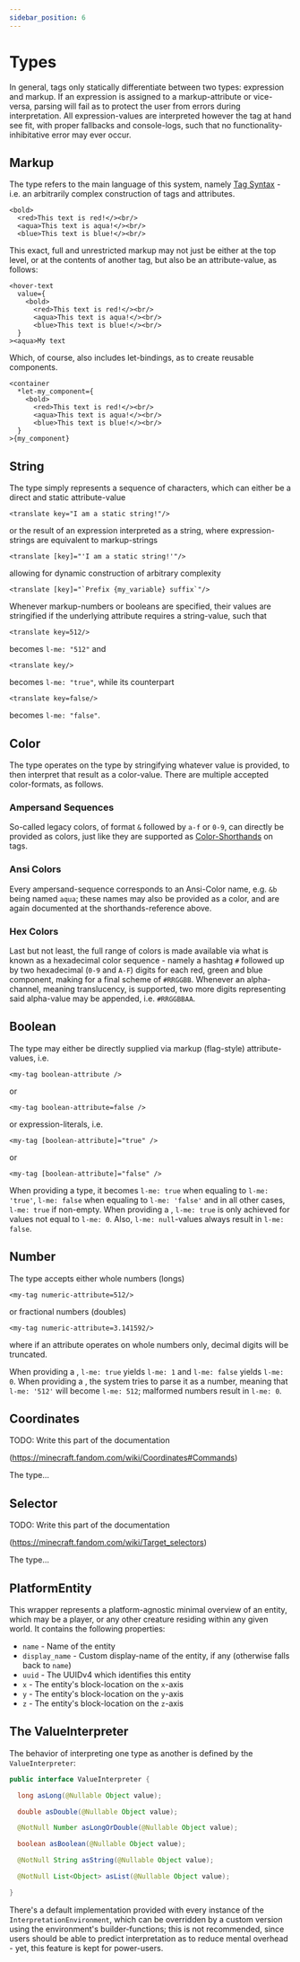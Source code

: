 ```yaml
---
sidebar_position: 6
---
```



# Types

In general, tags only statically differentiate between two types: expression and markup. If an expression is assigned to a markup-attribute or vice-versa, parsing will fail as to protect the user from errors during interpretation. All expression-values are interpreted however the tag at hand see fit, with proper fallbacks and console-logs, such that no functionality-inhibitative error may ever occur.

## Markup

The <TypeRender type={AttributeType.MARKUP} /> type refers to the main language of this system, namely [Tag Syntax](./tag_syntax) - i.e. an arbitrarily complex construction of tags and attributes.

```component-markup
<bold>
  <red>This text is red!</><br/>
  <aqua>This text is aqua!</><br/>
  <blue>This text is blue!</><br/>
```

This exact, full and unrestricted markup may not just be either at the top level, or at the contents of another tag, but also be an attribute-value, as follows:

```component-markup
<hover-text
  value={
    <bold>
      <red>This text is red!</><br/>
      <aqua>This text is aqua!</><br/>
      <blue>This text is blue!</><br/>
  }
><aqua>My text
```

Which, of course, also includes let-bindings, as to create reusable components.

```component-markup
<container
  *let-my_component={
    <bold>
      <red>This text is red!</><br/>
      <aqua>This text is aqua!</><br/>
      <blue>This text is blue!</><br/>
  }
>{my_component}
```

## String

The <TypeRender type={AttributeType.STRING} /> type simply represents a sequence of characters, which can either be a direct and static attribute-value

```component-markup
<translate key="I am a static string!"/>
```

or the result of an expression interpreted as a string, where expression-strings are equivalent to markup-strings

```component-markup
<translate [key]="'I am a static string!'"/>
```

allowing for dynamic construction of arbitrary complexity

```component-markup
<translate [key]="`Prefix {my_variable} suffix`"/>
```

Whenever markup-numbers or booleans are specified, their values are stringified if the underlying attribute requires a string-value, such that

```component-markup
<translate key=512/>
```

becomes `l-me: "512"` and

```component-markup
<translate key/>
```

becomes `l-me: "true"`, while its counterpart

```component-markup
<translate key=false/>
```

becomes `l-me: "false"`.

## Color

The <TypeRender type={AttributeType.COLOR} /> type operates on the <TypeRender type={AttributeType.STRING} /> type by stringifying whatever value is provided, to then interpret that result as a color-value. There are multiple accepted color-formats, as follows.

### Ampersand Sequences

So-called legacy colors, of format `&` followed by `a-f` or `0-9`, can directly be provided as colors, just like they are supported as [Color-Shorthands](./built_in/style#color-shorthands) on tags.

### Ansi Colors

Every ampersand-sequence corresponds to an Ansi-Color name, e.g. `&b` being named `aqua`; these names may also be provided as a color, and are again documented at the shorthands-reference above.

### Hex Colors

Last but not least, the full range of colors is made available via what is known as a hexadecimal color sequence - namely a hashtag `#` followed up by two hexadecimal (`0-9` and `A-F`) digits for each red, green and blue component, making for a final scheme of `#RRGGBB`. Whenever an alpha-channel, meaning translucency, is supported, two more digits representing said alpha-value may be appended, i.e. `#RRGGBBAA`.

## Boolean

The <TypeRender type={AttributeType.BOOLEAN} /> type may either be directly supplied via markup (flag-style) attribute-values, i.e.

```component-markup
<my-tag boolean-attribute />
```

or

```component-markup
<my-tag boolean-attribute=false />
```

or expression-literals, i.e.

```component-markup
<my-tag [boolean-attribute]="true" />
```

or

```component-markup
<my-tag [boolean-attribute]="false" />
```

When providing a <TypeRender type={AttributeType.STRING} /> type, it becomes `l-me: true` when equaling to `l-me: 'true'`, `l-me: false` when equaling to `l-me: 'false'` and in all other cases, `l-me: true` if non-empty. When providing a <TypeRender type={AttributeType.NUMBER} />, `l-me: true` is only achieved for values not equal to `l-me: 0`. Also, `l-me: null`-values always result in `l-me: false`.

## Number

The <TypeRender type={AttributeType.NUMBER} /> type accepts either whole numbers (longs)

```component-markup
<my-tag numeric-attribute=512/>
```

or fractional numbers (doubles)

```component-markup
<my-tag numeric-attribute=3.141592/>
```

where if an attribute operates on whole numbers only, decimal digits will be truncated.

When providing a <TypeRender type={AttributeType.BOOLEAN} />, `l-me: true` yields `l-me: 1` and `l-me: false` yields `l-me: 0`. When providing a <TypeRender type={AttributeType.STRING} />, the system tries to parse it as a number, meaning that `l-me: '512'` will become `l-me: 512`; malformed numbers result in `l-me: 0`.

## Coordinates

TODO: Write this part of the documentation

(https://minecraft.fandom.com/wiki/Coordinates#Commands)

The <TypeRender type={AttributeType.COORDINATES} /> type...

## Selector

TODO: Write this part of the documentation

(https://minecraft.fandom.com/wiki/Target_selectors)

The <TypeRender type={AttributeType.SELECTOR} /> type...

## PlatformEntity

This wrapper represents a platform-agnostic minimal overview of an entity, which may be a player, or any other creature residing within any given world. It contains the following properties:

- `name` - Name of the entity
- `display_name` - Custom display-name of the entity, if any (otherwise falls back to `name`)
- `uuid` - The UUIDv4 which identifies this entity
- `x` - The entity's block-location on the `x`-axis
- `y` - The entity's block-location on the `y`-axis
- `z` - The entity's block-location on the `z`-axis

## The ValueInterpreter

The behavior of interpreting one type as another is defined by the `ValueInterpreter`:

```java
public interface ValueInterpreter {

  long asLong(@Nullable Object value);

  double asDouble(@Nullable Object value);

  @NotNull Number asLongOrDouble(@Nullable Object value);

  boolean asBoolean(@Nullable Object value);

  @NotNull String asString(@Nullable Object value);

  @NotNull List<Object> asList(@Nullable Object value);

}
```

There's a default implementation provided with every instance of the `InterpretationEnvironment`, which can be overridden by a custom version using the environment's builder-functions; this is not recommended, since users should be able to predict interpretation as to reduce mental overhead - yet, this feature is kept for power-users.